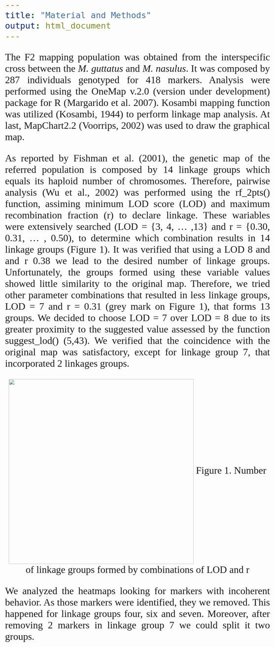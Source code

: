 ```yaml
---
title: "Material and Methods"
output: html_document
---
```


<style>
body {
text-align: justify;
font-family: Times;
font-size: 2em
}
</style>


The F2 mapping population was obtained from the interspecific cross between the *M. guttatus* and *M. nasulus*. It was composed by 287 individuals genotyped for 418 markers. Analysis were performed using the OneMap v.2.0 (version under development) package for R (Margarido et al. 2007). Kosambi mapping function was utilized (Kosambi, 1944) to perform linkage map analysis. At last, MapChart2.2 (Voorrips, 2002) was used to draw the graphical map.

As reported by Fishman et al. (2001), the genetic map of the referred population is composed by 14 linkage groups which equals its haploid number of chromosomes. Therefore, pairwise analysis (Wu et al., 2002) was performed using the rf_2pts() function, assiming minimum LOD score (LOD) and maximum recombination fraction (r) to declare linkage. These wariables were extensively searched (LOD = {3, 4, ... ,13} and r = {0.30, 0.31, ... , 0.50), to determine which combination results in 14 linkage groups (Figure 1). It was verified that using a LOD 8 and and r 0.38 we lead to the desired number of linkage groups. Unfortunately, the groups formed using these variable values showed little similarity to the original map. Therefore, we tried other parameter combinations that resulted in less linkage groups, LOD = 7 and r = 0.31 (grey mark on Figure 1), that forms 13 groups. We decided to choose LOD = 7 over LOD = 8 due to its greater proximity to the suggested value assessed by the function suggest_lod() (5,43). We verified that the coincidence with the original map was satisfactory, except for linkage group 7, that incorporated 2 linkages groups. 

<!-- ![Figure 1. Number of linkage groups formed by combinations of LOD and r ](http://i.imgur.com/tbE7mko.png) -->

<p align="center">
<img src="http://i.imgur.com/tbE7mko.png" width="600" align = "center">
Figure 1. Number of linkage groups formed by combinations of LOD and r
</p>

We analyzed the heatmaps looking for markers with incoherent behavior. As those markers were identified, they we removed. This happened for linkage groups four, six and seven. Moreover, after removing 2 markers in linkage group 7 we could split it two groups.




